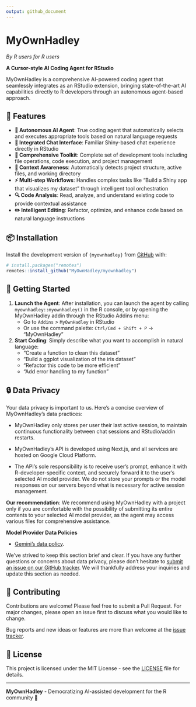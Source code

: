 ```yaml
---
output: github_document
---
```


# MyOwnHadley

_By R users for R users_

**A Cursor-style AI Coding Agent for RStudio**

MyOwnHadley is a comprehensive AI-powered coding agent that seamlessly integrates as an RStudio extension, bringing state-of-the-art AI capabilities directly to R developers through an autonomous agent-based approach.

## 🚀 Features

- **🤖 Autonomous AI Agent**: True coding agent that automatically selects and executes appropriate tools based on natural language requests
- **💬 Integrated Chat Interface**: Familiar Shiny-based chat experience directly in RStudio
- **🔧 Comprehensive Toolkit**: Complete set of development tools including file operations, code execution, and project management
- **🎯 Context Awareness**: Automatically detects project structure, active files, and working directory
- **⚡ Multi-step Workflows**: Handles complex tasks like "Build a Shiny app that visualizes my dataset" through intelligent tool orchestration
- **🔍 Code Analysis**: Read, analyze, and understand existing code to provide contextual assistance
- **✏️ Intelligent Editing**: Refactor, optimize, and enhance code based on natural language instructions

## 📦 Installation

Install the development version of `{myownhadley}` from 
[GitHub](https://github.com/MyOwnHadley/myownhadley) with:

```r
# install.packages("remotes")
remotes::install_github("MyOwnHadley/myownhadley")
```

## 🎯 Getting Started

1. **Launch the Agent**: After installation, you can launch the agent by calling `myownhadley::myownhadley()` in the R console, or by opening the MyOwnHadley addin through the RStudio Addins menu:
   - Go to `Addins` > `MyOwnHadley` in RStudio
   - Or use the command palette: `Ctrl/Cmd + Shift + P` → "MyOwnHadley"

2. **Start Coding**: Simply describe what you want to accomplish in natural language:
   - "Create a function to clean this dataset"
   - "Build a ggplot visualization of the iris dataset"
   - "Refactor this code to be more efficient"
   - "Add error handling to my function"

## 🔒 Data Privacy

Your data privacy is important to us. Here's a concise overview of MyOwnHadley's data practices:

* MyOwnHadley only stores per user their last active session, to maintain continuous functionality between chat sessions and RStudio/addin restarts.

* MyOwnHadley's API is developed using Next.js, and all services are hosted on Google Cloud Platform.

* The API's sole responsibility is to receive user's prompt, enhance it with R-developer-specific context, and securely forward it to the user's selected AI model provider. We do not store your prompts or the model responses on our servers beyond what is necessary for active session management.

**Our recommendation**: We recommend using MyOwnHadley with a project only if you are comfortable with the possibility of submitting its entire contents to your selected AI model provider, as the agent may access various files for comprehensive assistance.

**Model Provider Data Policies**

* [Gemini's data policy](https://ai.google.dev/gemini-api/terms).

We've strived to keep this section brief and clear. If you have any further questions or concerns about data privacy, please don't hesitate to [submit an issue on our GitHub tracker](https://github.com/MyOwnHadley/myownhadley/issues). We will thankfully address your inquiries and update this section as needed.

## 🤝 Contributing

Contributions are welcome! Please feel free to submit a Pull Request. For major changes, please open an issue first to discuss what you would like to change.

Bug reports and new ideas or features are more than welcome at the [issue tracker](https://github.com/MyOwnHadley/myownhadley/issues).

## 📄 License

This project is licensed under the MIT License - see the [LICENSE](LICENSE) file for details.

---

**MyOwnHadley** - Democratizing AI-assisted development for the R community 🎉
